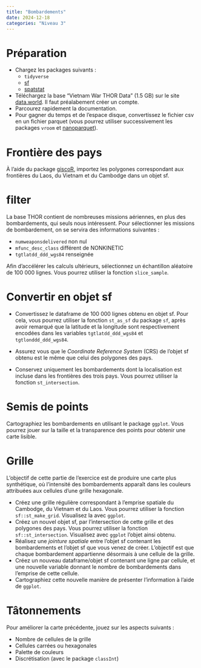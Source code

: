 ```yaml
---
title: "Bombardements"
date: 2024-12-18
categories: "Niveau 3"
---
```


# Préparation

- Chargez les packages suivants :
   + `tidyverse` 
   + [sf](https://r-spatial.github.io/sf/)
   + [spatstat](https://spatstat.org/)
- Téléchargez la base "Vietnam War THOR Data" (1.5 GB) sur le site [data.world](https://data.world/datamil/vietnam-war-thor-data). Il faut préalabement créer un compte. 
- Parcourez rapidement la documentation.
- Pour gagner du temps et de l'espace disque, convertissez le fichier csv en un fichier parquet (vous pourrez utiliser successivement les packages `vroom` et [nanoparquet](https://nanoparquet.r-lib.org/)). 

# Frontière des pays

À l'aide du package [giscoR](https://ropengov.github.io/giscoR/), importez les polygones correspondant aux frontières du Laos, du Vietnam et du Cambodge dans un objet sf. 

# filter

La base THOR contient de nombreuses missions aériennes, en plus des bombardements, qui seuls nous intéressent. Pour sélectionner les missions de bombardement, on se servira des informations suivantes :

- `numweaponsdelivered` non nul
- `mfunc_desc_class` différent de NONKINETIC
- `tgtlatdd_ddd_wgs84` renseignée

Afin d'accélérer les calculs ultérieurs, sélectionnez un échantillon aléatoire de 100 000 lignes. Vous pourrez utiliser la fonction `slice_sample`.

# Convertir en objet sf

- Convertissez le dataframe de 100 000 lignes obtenu en objet sf. Pour cela, vous pourrez utiliser la fonction `st_as_sf` du package `sf`, après avoir remarqué que la latitude et la longitude sont respectivement encodées dans les variables `tgtlatdd_ddd_wgs84` et `tgtlonddd_ddd_wgs84`. 
- Assurez vous que le *Coordinate Reference System* (CRS) de l'objet sf obtenu est le même que celui des polygones des pays.

- Conservez uniquement les bombardements dont la localisation est incluse dans les frontières des trois pays. Vous pourrez utiliser la fonction `st_intersection`. 

# Semis de points

Cartographiez les bombardements en utilisant le package `ggplot`. Vous pourrez jouer sur la taille et la transparence des points pour obtenir une carte lisible. 

# Grille

L'objectif de cette partie de l'exercice est de produire une carte plus synthétique, où l'intensité des bombardements apparaît dans les couleurs attribuées aux cellules d'une grille hexagonale.

- Créez une grille régulière correspondant à l'emprise spatiale du Cambodge, du Vietnam et du Laos. Vous pourrez utiliser la fonction `sf::st_make_grid`. Visualisez la avec `ggplot`.
- Créez un nouvel objet sf, par l'intersection de cette grille et des polygones des pays. Vous pourrez utiliser la fonction `sf::st_intersection`. Visualisez avec `ggplot` l'objet ainsi obtenu.
- Réalisez une *jointure spatiale* entre l'objet sf contenant les bombardements et l'objet sf que vous venez de créer. L'objectif est que chaque bombardement appartienne désormais à une cellule de la grille.
- Créez un nouveau dataframe/objet sf contenant une ligne par cellule, et une nouvelle variable donnant le nombre de bombardements dans l'emprise de cette cellule.
- Cartographiez cette nouvelle manière de présenter l'information à l'aide de `ggplot`.

# Tâtonnements

Pour améliorer la carte précédente, jouez sur les aspects suivants :

- Nombre de cellules de la grille
- Cellules carrées ou hexagonales
- Palette de couleurs
- Discrétisation (avec le package `classInt`) 